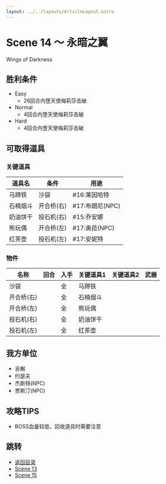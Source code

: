 ```yaml
---
layout: ../../layouts/ArticleLayout.astro
---
```

# Scene 14 ～ 永暗之翼  

Wings of Darkness

## 胜利条件 

- Easy
  - 26回合内堕天使梅莉莎击破
- Normal
  - 4回合内堕天使梅莉莎击破
- Hard
  - 4回合内堕天使梅莉莎击破

## 可取得道具 

### 关键道具

|道具名|条件|用途|
|---|---|---|
|马蹄铁|沙袋|#16:莱因哈特|
|石楠烟斗|开合桥(右)|#17:布朗尼(NPC)|
|奶油饼干|投石机(右)|#15:乔安娜|
|熊玩偶|开合桥(左)|#17:奥菈(NPC)|
|红茶壶|投石机(左)|#17:安妮特|

### 物件

|名称|回合|入手|关键道具1|关键道具2|武器|
|---|---|---|---|---|---|
|沙袋||全|马蹄铁|||
|开合桥(右)||全|石楠烟斗|||
|开合桥(左)||全|熊玩偶|||
|投石机(右)||全|奶油饼干|||
|投石机(左)||全|红茶壶|||

## 我方单位 

- 吉榭
- 约瑟夫
- 杰斯特(NPC)
- 贾斯汀(NPC)

## 攻略TIPS 

- BOSS血量较低，回收道具时需要注意

## 跳转

- [返回目录](../maria)
- [Scene 13](./1-13)
- [Scene 15](./1-15)
